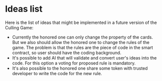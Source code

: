 # Ideas list

Here is the list of ideas that might be implemented in a future version of the Culling Game:
 - Currently the honored one can only change the property of the cards. 
But we also should allow the honored one to change the rules of the game. The problem is that
the rules are the piece of code in the smart contract, so user should have the coding background.
 - It's possible to add AI that will validate and convert user's ideas into the code. For this option 
 a voting for proposed rule is mandatory.
 - It's also possible to the honored one share some token with trusted developer to write the code for 
 the new rule.